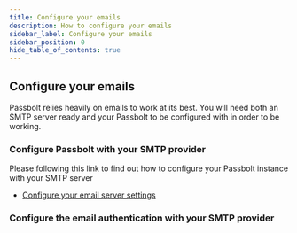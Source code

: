 ```yaml
---
title: Configure your emails
description: How to configure your emails
sidebar_label: Configure your emails
sidebar_position: 0
hide_table_of_contents: true
---
```


## Configure your emails

Passbolt relies heavily on emails to work at its best. You will need both an SMTP server ready and your Passbolt to be configured with in order to be working.

### Configure Passbolt with your SMTP provider

Please following this link to find out how to configure your Passbolt instance with your SMTP server

- [Configure your email server settings](/docs/admin/emails/email-server)

### Configure the email authentication with your SMTP provider

<ProviderCardWrapper providers={smtpProviders}/>

